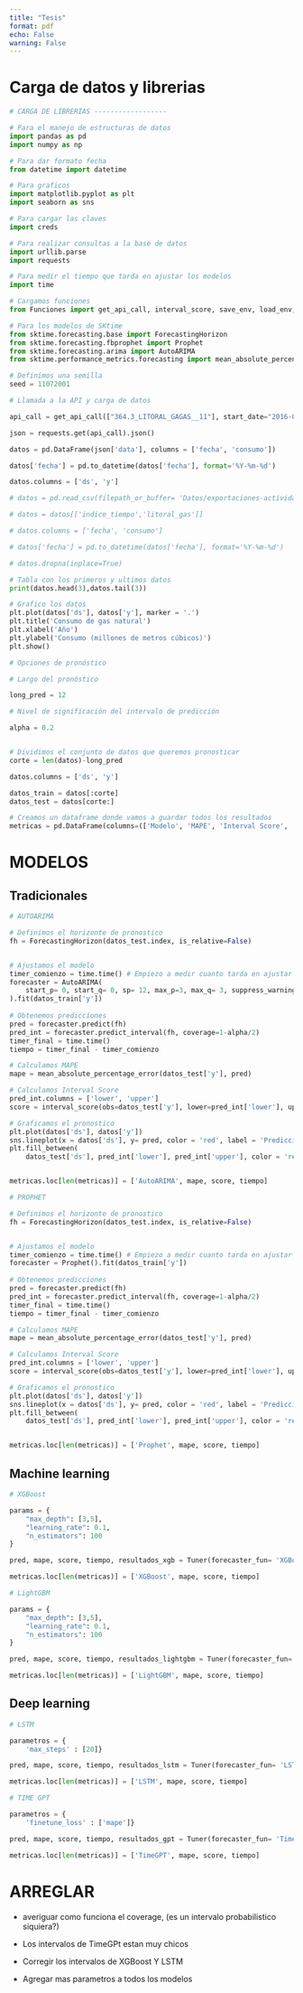 ```yaml
---
title: "Tesis"
format: pdf
echo: False
warning: False
---
```


# Carga de datos y librerias

```python
# CARGA DE LIBRERIAS ------------------

# Para el manejo de estructuras de datos
import pandas as pd
import numpy as np

# Para dar formato fecha
from datetime import datetime

# Para graficos
import matplotlib.pyplot as plt
import seaborn as sns

# Para cargar las claves
import creds

# Para realizar consultas a la base de datos
import urllib.parse
import requests

# Para medir el tiempo que tarda en ajustar los modelos
import time

# Cargamos funciones
from Funciones import get_api_call, interval_score, save_env, load_env, Tuner

# Para los modelos de SKtime
from sktime.forecasting.base import ForecastingHorizon
from sktime.forecasting.fbprophet import Prophet
from sktime.forecasting.arima import AutoARIMA
from sktime.performance_metrics.forecasting import mean_absolute_percentage_error
```

```python
# Definimos una semilla
seed = 11072001
```


```python
# Llamada a la API y carga de datos

api_call = get_api_call(["364.3_LITORAL_GAGAS__11"], start_date="2016-01")

json = requests.get(api_call).json()

datos = pd.DataFrame(json['data'], columns = ['fecha', 'consumo'])

datos['fecha'] = pd.to_datetime(datos['fecha'], format='%Y-%m-%d')

datos.columns = ['ds', 'y']
```


```python
# datos = pd.read_csv(filepath_or_buffer= 'Datos/exportaciones-actividad-saldocomercial-rangos-exportacion-empresa-exportadora-mensual.csv')

# datos = datos[['indice_tiempo','litoral_gas']]

# datos.columns = ['fecha', 'consumo']

# datos['fecha'] = pd.to_datetime(datos['fecha'], format='%Y-%m-%d')

# datos.dropna(inplace=True)
```

```python
# Tabla con los primeros y ultimos datos
print(datos.head(3),datos.tail(3))

# Grafico los datos
plt.plot(datos['ds'], datos['y'], marker = '.')
plt.title('Consumo de gas natural')
plt.xlabel('Año')
plt.ylabel('Consumo (millones de metros cúbicos)')
plt.show()

```


```python
# Opciones de pronóstico

# Largo del pronóstico

long_pred = 12

# Nivel de significación del intervalo de predicción

alpha = 0.2


# Dividimos el conjunto de datos que queremos pronosticar
corte = len(datos)-long_pred

datos.columns = ['ds', 'y']

datos_train = datos[:corte]
datos_test = datos[corte:]


```

```python
# Creamos un dataframe donde vamos a guardar todos los resultados
metricas = pd.DataFrame(columns=(['Modelo', 'MAPE', 'Interval Score', 'Tiempo']))
```

# MODELOS

## Tradicionales

```python
# AUTOARIMA

# Definimos el horizonte de pronostico
fh = ForecastingHorizon(datos_test.index, is_relative=False)


# Ajustamos el modelo
timer_comienzo = time.time() # Empiezo a medir cuanto tarda en ajustar
forecaster = AutoARIMA(
    start_p= 0, start_q= 0, sp= 12, max_p=3, max_q= 3, suppress_warnings= True, max_d=2, max_D= 2
).fit(datos_train['y'])
  
# Obtenemos predicciones
pred = forecaster.predict(fh)
pred_int = forecaster.predict_interval(fh, coverage=1-alpha/2)
timer_final = time.time()
tiempo = timer_final - timer_comienzo

# Calculamos MAPE
mape = mean_absolute_percentage_error(datos_test['y'], pred)

# Calculamos Interval Score
pred_int.columns = ['lower', 'upper']
score = interval_score(obs=datos_test['y'], lower=pred_int['lower'], upper=pred_int['upper'], alpha = alpha)

# Graficamos el pronostico
plt.plot(datos['ds'], datos['y'])
sns.lineplot(x = datos['ds'], y= pred, color = 'red', label = 'Prediccion')
plt.fill_between(
    datos_test['ds'], pred_int['lower'], pred_int['upper'], color = 'red', alpha = 0.3, label = f'IC: {1-alpha/2}%')


metricas.loc[len(metricas)] = ['AutoARIMA', mape, score, tiempo]

```


```python
# PROPHET

# Definimos el horizonte de pronostico
fh = ForecastingHorizon(datos_test.index, is_relative=False)


# Ajustamos el modelo
timer_comienzo = time.time() # Empiezo a medir cuanto tarda en ajustar
forecaster = Prophet().fit(datos_train['y'])
  
# Obtenemos predicciones
pred = forecaster.predict(fh)
pred_int = forecaster.predict_interval(fh, coverage=1-alpha/2)
timer_final = time.time()
tiempo = timer_final - timer_comienzo

# Calculamos MAPE
mape = mean_absolute_percentage_error(datos_test['y'], pred)

# Calculamos Interval Score
pred_int.columns = ['lower', 'upper']
score = interval_score(obs=datos_test['y'], lower=pred_int['lower'], upper=pred_int['upper'], alpha = alpha)

# Graficamos el pronostico
plt.plot(datos['ds'], datos['y'])
sns.lineplot(x = datos['ds'], y= pred, color = 'red', label = 'Prediccion')
plt.fill_between(
    datos_test['ds'], pred_int['lower'], pred_int['upper'], color = 'red', alpha = 0.3, label = f'IC: {1-alpha/2}%')


metricas.loc[len(metricas)] = ['Prophet', mape, score, tiempo]
```

## Machine learning

```python
# XGBoost

params = {
    "max_depth": [3,5],
    "learning_rate": 0.1,
    "n_estimators": 100
}

pred, mape, score, tiempo, resultados_xgb = Tuner(forecaster_fun= 'XGBoost', datos=datos, parametros=params, alpha= alpha)

metricas.loc[len(metricas)] = ['XGBoost', mape, score, tiempo]
```

```python
# LightGBM

params = {
    "max_depth": [3,5],
    "learning_rate": 0.1,
    "n_estimators": 100
}

pred, mape, score, tiempo, resultados_lightgbm = Tuner(forecaster_fun= 'LightGBM', datos=datos, parametros=params, alpha= alpha)

metricas.loc[len(metricas)] = ['LightGBM', mape, score, tiempo]
```

## Deep learning

```python
# LSTM

parametros = {
    'max_steps' : [20]}

pred, mape, score, tiempo, resultados_lstm = Tuner(forecaster_fun= 'LSTM', datos=datos, parametros= parametros, alpha= alpha)

metricas.loc[len(metricas)] = ['LSTM', mape, score, tiempo]
```

```python
# TIME GPT

parametros = {
    'finetune_loss' : ['mape']}

pred, mape, score, tiempo, resultados_gpt = Tuner(forecaster_fun= 'TimeGPT', datos=datos, parametros= parametros, alpha= alpha)

metricas.loc[len(metricas)] = ['TimeGPT', mape, score, tiempo]

```

# ARREGLAR

- averiguar como funciona el coverage, (es un intervalo probabilistico siquiera?)

- Los intervalos de TimeGPt estan muy chicos

- Corregir los intervalos de XGBoost Y LSTM

- Agregar mas parametros a todos los modelos